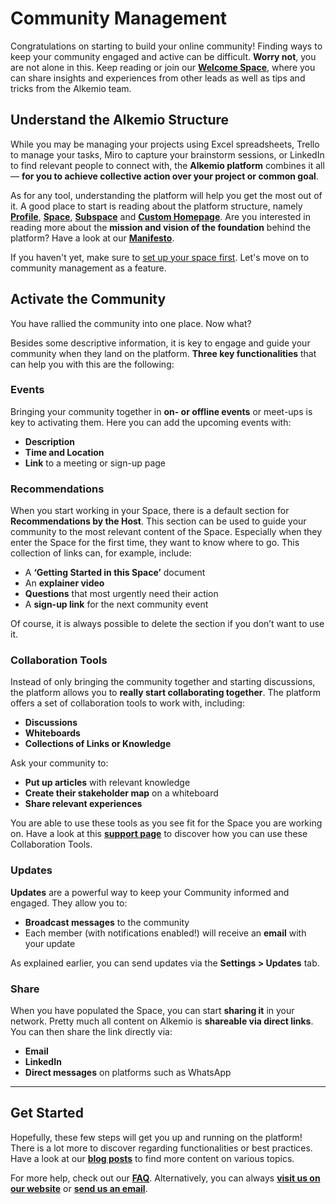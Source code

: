 # Community Management

Congratulations on starting to build your online community! Finding ways to keep your community engaged and active can be difficult. **Worry not**, you are not alone in this. Keep reading or join our **[Welcome Space](https://alkem.io/welcome-space/dashboard#)**, where you can share insights and experiences from other leads as well as tips and tricks from the Alkemio team.

## Understand the Alkemio Structure

While you may be managing your projects using Excel spreadsheets, Trello to manage your tasks, Miro to capture your brainstorm sessions, or LinkedIn to find relevant people to connect with, the **Alkemio platform** combines it all— **for you to achieve collective action over your project or common goal**.

As for any tool, understanding the platform will help you get the most out of it. A good place to start is reading about the platform structure, namely **[Profile](/structure/profile)**, **[Space](/structure/space)**, **[Subspace](/structure/subspace)** and **[Custom Homepage](/structure/custom-homepage)**. Are you interested in reading more about the **mission and vision of the foundation** behind the platform? Have a look at our **[Manifesto](https://www.alkemio.org/manifesto/)**.

If you haven't yet, make sure to [set up your space first](/getting-started/create-space). Let's move on to community management as a feature.

## Activate the Community

You have rallied the community into one place. Now what?

Besides some descriptive information, it is key to engage and guide your community when they land on the platform. **Three key functionalities** that can help you with this are the following:

### Events

Bringing your community together in **on- or offline events** or meet-ups is key to activating them. Here you can add the upcoming events with:
- **Description**
- **Time and Location**
- **Link** to a meeting or sign-up page

### Recommendations

When you start working in your Space, there is a default section for **Recommendations by the Host**. This section can be used to guide your community to the most relevant content of the Space. Especially when they enter the Space for the first time, they want to know where to go. This collection of links can, for example, include:
- A **‘Getting Started in this Space’** document
- An **explainer video**
- **Questions** that most urgently need their action
- A **sign-up link** for the next community event

Of course, it is always possible to delete the section if you don’t want to use it.

### Collaboration Tools

Instead of only bringing the community together and starting discussions, the platform allows you to **really start collaborating together**. The platform offers a set of collaboration tools to work with, including:
- **Discussions**
- **Whiteboards**
- **Collections of Links or Knowledge**

Ask your community to:
- **Put up articles** with relevant knowledge
- **Create their stakeholder map** on a whiteboard
- **Share relevant experiences**

You are able to use these tools as you see fit for the Space you are working on. Have a look at this **[support page](#)** to discover how you can use these Collaboration Tools.

### Updates

**Updates** are a powerful way to keep your Community informed and engaged. They allow you to:
- **Broadcast messages** to the community
- Each member (with notifications enabled!) will receive an **email** with your update

As explained earlier, you can send updates via the **Settings > Updates** tab.

### Share

When you have populated the Space, you can start **sharing it** in your network. Pretty much all content on Alkemio is **shareable via direct links**. You can then share the link directly via:
- **Email**
- **LinkedIn**
- **Direct messages** on platforms such as WhatsApp

---

## Get Started

Hopefully, these few steps will get you up and running on the platform! There is a lot more to discover regarding functionalities or best practices. Have a look at our **[blog posts](#https://welcome.alkem.io/blog/)** to find more content on various topics.

For more help, check out our **[FAQ](/faq)**. Alternatively, you can always **[visit us on our website](#https://welcome.alkem.io/contact/)** or **[send us an email](mailto:info@alkem.io)**.